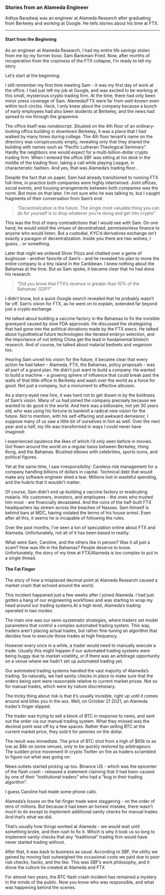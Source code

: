 ### Stories from an Alameda Engineer

Aditya Baradwaj was an engineer at Alameda Research after graduating from Berkeley and working at Google. He tells stories about his time at FTX.

___
#### **Start from the Beginning**

As an engineer at Alameda Research, I had my entire life savings stolen from me by my former boss: Sam Bankman-Fried. Now, after months of recuperation from the craziness of the FTX collapse, I’m ready to tell my story.

Let’s start at the beginning:

I still remember my first time meeting Sam - it was my first day of work at the office. I had just left my job at Google, and was excited to be working at this small, mysterious crypto trading firm. At the time, there had only been minor press coverage of Sam. Alameda/FTX were far from well-known even within tech circles. Heck, I only knew about the company because a bunch of early employees had also been students at Berkeley, and the news had spread to me through the grapevine.

The office itself was nondescript. Situated on the 4th floor of an ordinary-looking office building in downtown Berkeley, it was a place that I had walked by many times during college. The 4th floor tenant’s name on the directory was conspicuously empty, revealing only that they shared the building with names such as “Pacific Lutheran Theological Seminary”. Hardly the neighbors one would expect for a multi-billion-dollar crypto trading firm. When I entered the office SBF was sitting at his desk in the middle of the trading floor, taking a call while playing League, in characteristic fashion. And yes, that was Alameda’s trading floor...

Despite the fact that on paper, Sam had already transitioned to running FTX full-time, in practice both companies were highly intertwined. Joint offices, social events, and housing arrangements between both companies was the norm. But more on that later. I’m not sure who he was talking to, but I caught fragments of their conversation from Sam’s end:

> “Decentralization is the future. The single most valuable thing you can do for yourself is to drop whatever you’re doing and get into crypto”

This was the first of many contradictions that I would see with Sam. On one hand, he would extoll the virtues of decentralized, permissionless finance to anyone who would listen. But a custodial, KYC’d derivatives exchange isn’t exactly a paragon of decentralization. Inside you there are two wolves, I guess… or something.

Later that night we ordered Sliver Pizza and chatted over a game of bughouse - another favorite of Sam’s - and he revealed his plan to move the entire company to a tiny island in the Caribbean. I knew nothing about the Bahamas at the time. But as Sam spoke, it became clear that he had done his research.

> “Did you know that FTX’s revenue is greater than 10% of the Bahamas’ GDP?”

I didn’t know, but a quick Google search revealed that he probably wasn’t far off. Sam’s vision for FTX, as he went on to explain, extended far beyond just a crypto exchange.

He talked about building a vaccine factory in the Bahamas to fix the invisible graveyard caused by slow FDA approvals. He discussed the strategizing that had gone into the political donations made by the FTX execs. He talked about hypothetical future technologies like iterated embryo selection, and the importance of not letting China get the lead in fundamental biotech research. And of course, he talked about malarial bednets and veganism too. 

Hearing Sam unveil his vision for the future, it became clear that every action he had taken - Alameda, FTX, the Bahamas, policy proposals - was all part of a grand plan. He didn’t just want to build a company. He wanted to build a machine - a growing sphere of influence that could break past the walls of that little office in Berkeley and wash over the world as a force for good. Not just a company, but a monument to effective altruism.

As a starry-eyed new hire, it was hard not to get drawn in by the boldness of Sam’s vision. Many of us had joined the company precisely because we wanted to do good in the world. And here was a billionaire, not yet 30 years old, who was using his fortune to bankroll a radical new vision for the future. Not to mention, with his self-effacing and awkward demeanor, I suppose many of us saw a little bit of ourselves in him as well. Over the next year and a half, my life was transformed in ways I could never have imagined:

I experienced opulence the likes of which I’d only seen before in movies. Got flown around the world on a regular basis between Berkeley, Hong Kong, and the Bahamas. Brushed elbows with celebrities, sports icons, and political figures.

Yet at the same time, I saw irresponsibility: Careless risk management for a company handling billions of dollars in capital. Technical debt that would make any software engineer shed a tear. Millions lost in wasteful spending, and the hubris that it wouldn’t matter.

Of course, Sam didn’t end up building a vaccine factory or eradicating malaria. His customers, investors, and employees - the ones who trusted him most - are financially devastated. And the ruins of the half-built FTX headquarters lay strewn across the beaches of Nassau. Sam himself is behind bars at MDC, having violated the terms of his house arrest. Even after all this, it seems he is incapable of following the rules.

Over the past months, I’ve seen a ton of speculation online about FTX and Alameda. Unfortunately, not all of it has been based in reality.

What were Sam, Caroline, and the others like in person? Was it all just a scam? How was life in the Bahamas? People deserve to know. Unfortunately, the story of my time at FTX/Alameda is too complex to put in a single thread.


#### **The Fat Finger**

The story of how a misplaced decimal point at Alameda Research caused a market crash that echoed around the world.

This incident happened just a few weeks after I joined Alameda. I had just gotten a hang of our engineering workflows and was starting to wrap my head around our trading systems.At a high level, Alameda's trading operated in two modes:

The main one was our semi-systematic strategies, where traders set model parameters that control a complex automated trading system. This way, traders aren't placing actual trades, but rather fine-tuning an algorithm that decides how to execute those trades at high frequency.

However every once in a while, a trader would need to manually execute a trade. Usually this might happen if our automated trading systems were being buggy due to market volatility, or if there was an arbitrage opportunity on a venue where we hadn't set up automated trading yet.

Our automated trading systems handled the vast majority of Alameda's trading. So naturally, we had sanity checks in place to make sure that the orders being sent were reasonable relative to current market prices. Not so for manual trades, which were by nature discretionary.

The tricky thing about risk is that it's usually invisible, right up until it comes around and bites you in the ass. Well, on October 21 2021, an Alameda trader's finger slipped.

The trader was trying to sell a block of BTC in response to news, and sent out the order via our manual trading system. What they missed was the decimal point was off by a few spaces. Rather than selling BTC at the current market price, they sold it for pennies on the dollar.

The result was immediate. The price of BTC shot from a high of $65k to as low as $8k on some venues, only to be quickly restored by arbitrageurs. The sudden price movement lit crypto Twitter on fire as traders scrambled to figure out what was going on:

News outlets started picking up too. Binance US - which was the epicenter of the flash crash - released a statement claiming that it had been caused by one of their "institutional traders" who had a "bug in their trading algorithm".

I guess Caroline had made some phone calls.

Alameda's losses on the fat-finger trade were staggering - on the order of tens of millions. But because it had been an honest mistake, there wasn't much to do except to implement additional sanity checks for manual trades. And that's what we did.

That's usually how things worked at Alameda - we would wait until something broke, and then rush to fix it. Which is why it took us so long to implement sanity checks that any "traditional" trading firm would have never started trading without.

After that, it was back to business as usual. According to SBF, the utility we gained by moving fast outweighed the occasional costs we paid due to poor risk checks, hacks, and the like. This was SBF's work philosophy, and it drove the culture he created at Alameda and FTX

For almost two years, the BTC flash crash incident has remained a mystery in the minds of the public. Now you know who was responsible, and what was happening behind the scenes.



